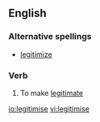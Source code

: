 ==English==

===Alternative spellings===
* [[legitimize]] {{qualifier|US}}

===Verb===
{{en-verb|legitimis|ing}}

#{{transitive|British}} To make [[legitimate]]

[[io:legitimise]]
[[vi:legitimise]]